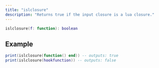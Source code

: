 ```yaml
---
title: "islclosure"
description: "Returns true if the input closure is a lua closure."
---
```


```lua
islclosure(f: function): boolean
```


## Example

```lua
print(islclosure(function() end)) -- outputs: true
print(islclosure(hookfunction)) -- outputs: false
```
